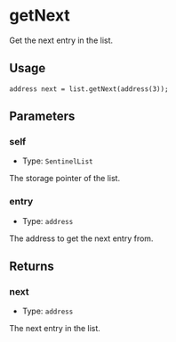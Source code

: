 # getNext

Get the next entry in the list.

## Usage

```solidity copy
address next = list.getNext(address(3));
```

## Parameters

### self

- Type: `SentinelList`

The storage pointer of the list.

### entry

- Type: `address`

The address to get the next entry from.

## Returns

### next

- Type: `address`

The next entry in the list.

